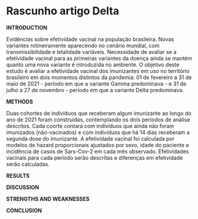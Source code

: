 # Rascunho artigo Delta {-}



**INTRODUCTION**

Evidências sobre efetividade vacinal na população brasileira.
Novas variantes rotineiramente aparecendo no cenário mundial, com transmissibilidade e letalidade variáveis.
Necessidade de avaliar se a efetividade vacinal para as primeiras variantes da doença ainda se mantém quanto uma nova variante é introduzida no ambiente.
O objetivo deste estudo é avaliar a efetividade vacinal dos imunizantes em uso no território brasileiro em dois momentos distintos da pandemia: 01 de fevereiro a 31 de maio de 2021 - período em que a variante Gamma predominava - e 31 de julho a 27 de novembro - período em que a variante Delta predominava.

**METHODS**

Duas cohortes de indivíduos que receberam algum imunizante ao longo do ano de 2021 foram construidas, contemplando os dois períodos de análise descritos. Cada coorte contará com indivíduos que ainda não foram imunizados (não-vacinados) e com indivíduos que há 14 dias receberam a segunda dose do imunizante. A efetividade vacinal foi calculada por modelos de hazard proporcionais ajustados por sexo, idade do paciente e incidência de casos de Sars-Cov-2 em cada mês observado. Efetividades vacinais para cada período serão descritas e diferenças em efetividade serão calculadas.  

**RESULTS**

**DISCUSSION**

**STRENGTHS AND WEAKNESSES**

**CONCLUSION**